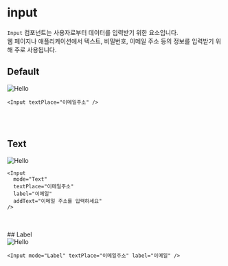 
# input

`Input` 컴포넌트는 사용자로부터 데이터를 입력받기 위한 요소입니다.<br /> 웹 페이지나 애플리케이션에서 텍스트, 비밀번호, 이메일 주소 등의 정보를 입력받기 위해 주로 사용됩니다.

## Default

<div
  style={{
    border: "0.5px solid gray",
    borderRadius: "8px",
    display: "flex",
    justifyContent: "center",
    alignItems: "center",
    padding: "32px",
  }}
>
  <Image src="/Input/Default.svg" alt="Hello" width={500} height={500} />
</div>

```tsx
<Input textPlace="이메일주소" />
```

<br />
<br />

## Text

<div
  style={{
    border: "0.5px solid gray",
    borderRadius: "8px",
    display: "flex",
    justifyContent: "center",
    alignItems: "center",
    padding: "32px",
  }}
>
  <Image src="/Input/With Text.svg" alt="Hello" width={500} height={500} />
</div>

```tsx
<Input
  mode="Text"
  textPlace="이메일주소"
  label="이메일"
  addText="이메일 주소를 입력하세요"
/>
```

<br />
<br />
## Label

<div
  style={{
    border: "0.5px solid gray",
    borderRadius: "8px",
    display: "flex",
    justifyContent: "center",
    alignItems: "center",
    padding: "32px",
  }}
>
  <Image src="/Input/With Label.svg" alt="Hello" width={500} height={500} />
</div>

```tsx
<Input mode="Label" textPlace="이메일주소" label="이메일" />
```
